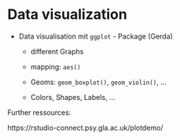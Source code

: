 # Data visualization

-   Data visualisation mit `ggplot` - Package (Gerda)

    -   different Graphs

    -   mapping: `aes()`

    -   Geoms: `geom_boxplot()`, `geom_violin()`, ...

    -   Colors, Shapes, Labels, ...

Further ressources:

https://rstudio-connect.psy.gla.ac.uk/plotdemo/
